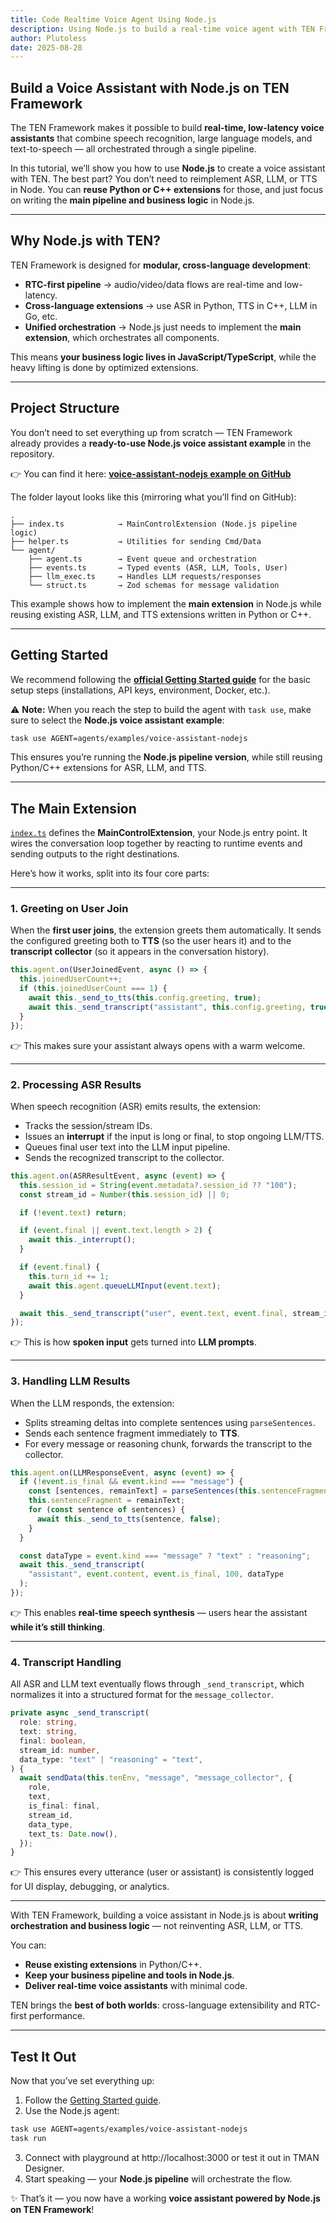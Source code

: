 ```yaml
---
title: Code Realtime Voice Agent Using Node.js
description: Using Node.js to build a real-time voice agent with TEN Framework.
author: Plutoless
date: 2025-08-28
---
```


## Build a Voice Assistant with Node.js on TEN Framework

The TEN Framework makes it possible to build **real-time, low-latency voice assistants** that combine speech recognition, large language models, and text-to-speech — all orchestrated through a single pipeline.

In this tutorial, we’ll show you how to use **Node.js** to create a voice assistant with TEN.
The best part? You don’t need to reimplement ASR, LLM, or TTS in Node. You can **reuse Python or C++ extensions** for those, and just focus on writing the **main pipeline and business logic** in Node.js.

---

## Why Node.js with TEN?

TEN Framework is designed for **modular, cross-language development**:

* **RTC-first pipeline** → audio/video/data flows are real-time and low-latency.
* **Cross-language extensions** → use ASR in Python, TTS in C++, LLM in Go, etc.
* **Unified orchestration** → Node.js just needs to implement the **main extension**, which orchestrates all components.

This means **your business logic lives in JavaScript/TypeScript**, while the heavy lifting is done by optimized extensions.

---

## Project Structure

You don’t need to set everything up from scratch — TEN Framework already provides a **ready-to-use Node.js voice assistant example** in the repository.

👉 You can find it here: [**voice-assistant-nodejs example on GitHub**](https://github.com/ten-framework/ten/tree/main/agents/examples/voice-assistant-nodejs)

The folder layout looks like this (mirroring what you’ll find on GitHub):

```
.
├── index.ts            → MainControlExtension (Node.js pipeline logic)
├── helper.ts           → Utilities for sending Cmd/Data
└── agent/
    ├── agent.ts        → Event queue and orchestration
    ├── events.ts       → Typed events (ASR, LLM, Tools, User)
    ├── llm_exec.ts     → Handles LLM requests/responses
    └── struct.ts       → Zod schemas for message validation
```

This example shows how to implement the **main extension** in Node.js while reusing existing ASR, LLM, and TTS extensions written in Python or C++.

---

## Getting Started

We recommend following the [**official Getting Started guide**](https://theten.ai/docs/ten_agent/getting_started) for the basic setup steps (installations, API keys, environment, Docker, etc.).

⚠️ **Note:** When you reach the step to build the agent with `task use`, make sure to select the **Node.js voice assistant example**:

```bash
task use AGENT=agents/examples/voice-assistant-nodejs
```

This ensures you’re running the **Node.js pipeline version**, while still reusing Python/C++ extensions for ASR, LLM, and TTS.

---

## The Main Extension

[`index.ts`](./index.ts) defines the **MainControlExtension**, your Node.js entry point. It wires the conversation loop together by reacting to runtime events and sending outputs to the right destinations.

Here’s how it works, split into its four core parts:

---

### 1. Greeting on User Join

When the **first user joins**, the extension greets them automatically.
It sends the configured greeting both to **TTS** (so the user hears it) and to the **transcript collector** (so it appears in the conversation history).

```ts
this.agent.on(UserJoinedEvent, async () => {
  this.joinedUserCount++;
  if (this.joinedUserCount === 1) {
    await this._send_to_tts(this.config.greeting, true);
    await this._send_transcript("assistant", this.config.greeting, true, 100);
  }
});
```

👉 This makes sure your assistant always opens with a warm welcome.

---

### 2. Processing ASR Results

When speech recognition (ASR) emits results, the extension:

* Tracks the session/stream IDs.
* Issues an **interrupt** if the input is long or final, to stop ongoing LLM/TTS.
* Queues final user text into the LLM input pipeline.
* Sends the recognized transcript to the collector.

```ts
this.agent.on(ASRResultEvent, async (event) => {
  this.session_id = String(event.metadata?.session_id ?? "100");
  const stream_id = Number(this.session_id) || 0;

  if (!event.text) return;

  if (event.final || event.text.length > 2) {
    await this._interrupt();
  }

  if (event.final) {
    this.turn_id += 1;
    await this.agent.queueLLMInput(event.text);
  }

  await this._send_transcript("user", event.text, event.final, stream_id);
});
```

👉 This is how **spoken input** gets turned into **LLM prompts**.

---

### 3. Handling LLM Results

When the LLM responds, the extension:

* Splits streaming deltas into complete sentences using `parseSentences`.
* Sends each sentence fragment immediately to **TTS**.
* For every message or reasoning chunk, forwards the transcript to the collector.

```ts
this.agent.on(LLMResponseEvent, async (event) => {
  if (!event.is_final && event.kind === "message") {
    const [sentences, remainText] = parseSentences(this.sentenceFragment, event.delta);
    this.sentenceFragment = remainText;
    for (const sentence of sentences) {
      await this._send_to_tts(sentence, false);
    }
  }

  const dataType = event.kind === "message" ? "text" : "reasoning";
  await this._send_transcript(
    "assistant", event.content, event.is_final, 100, dataType
  );
});
```

👉 This enables **real-time speech synthesis** — users hear the assistant **while it’s still thinking**.

---

### 4. Transcript Handling

All ASR and LLM text eventually flows through `_send_transcript`, which normalizes it into a structured format for the `message_collector`.

```ts
private async _send_transcript(
  role: string,
  text: string,
  final: boolean,
  stream_id: number,
  data_type: "text" | "reasoning" = "text",
) {
  await sendData(this.tenEnv, "message", "message_collector", {
    role,
    text,
    is_final: final,
    stream_id,
    data_type,
    text_ts: Date.now(),
  });
}
```

👉 This ensures every utterance (user or assistant) is consistently logged for UI display, debugging, or analytics.

---

With TEN Framework, building a voice assistant in Node.js is about **writing orchestration and business logic** — not reinventing ASR, LLM, or TTS.

You can:

* **Reuse existing extensions** in Python/C++.
* **Keep your business pipeline and tools in Node.js**.
* **Deliver real-time voice assistants** with minimal code.

TEN brings the **best of both worlds**: cross-language extensibility and RTC-first performance.

---

## Test It Out

Now that you’ve set everything up:

1. Follow the [Getting Started guide](https://theten.ai/docs/ten_agent/getting_started).
2. Use the Node.js agent:

```bash
task use AGENT=agents/examples/voice-assistant-nodejs
task run
```

3. Connect with playground at http://localhost:3000 or test it out in TMAN Designer.
4. Start speaking — your **Node.js pipeline** will orchestrate the flow.

✨ That’s it — you now have a working **voice assistant powered by Node.js on TEN Framework**!
